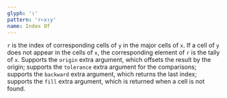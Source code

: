 ```yaml
---
glyph: '⍳'
pattern: 'r←x⍳y'
name: Index Of
---
```


`r` is the index of corresponding cells of `y` in the major cells of `x`. If a cell of `y` does not appear in the cells of `x`, the corresponding element of `r` is the tally of `x`. Supports the `origin` extra argument, which offsets the result by the origin; supports the `tolerance` extra argument for the comparisons; supports the `backward` extra argument, which returns the last index; supports the `fill` extra argument, which is returned when a cell is not found.
